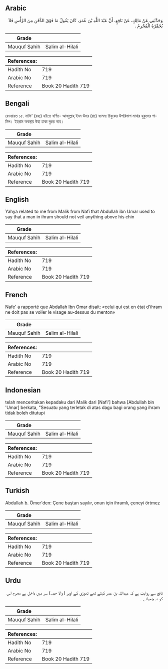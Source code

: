 ## Arabic


<div dir="rtl" lang="ar" style={{fontSize:'larger',backgroundColor:'#f8f9fa',padding:20}}>
وَحَدَّثَنِي عَنْ مَالِكٍ، عَنْ نَافِعٍ، أَنَّ عَبْدَ اللَّهِ بْنَ عُمَرَ، كَانَ يَقُولُ مَا فَوْقَ الذَّقَنِ مِنَ الرَّأْسِ فَلاَ يُخَمِّرْهُ الْمُحْرِمُ ‏.‏
</div>
<div style={{backgroundColor:'#f8f9fa',padding:20, marginBottom: 10}}><table> <thead> <tr> <th>Grade</th> <th></th> </tr> </thead> <tbody> <tr><td>Mauquf Sahih</td><td>Salim al-Hilali</td></tr></tbody></table><table> <thead> <tr> <th>References:</th> <th></th> </tr> </thead> <tbody><tr><td>Hadith No</td><td>719</td></tr><tr><td>Arabic No</td><td>719</td></tr><tr><td>Reference</td><td>Book 20 Hadith 719</td></tr></tbody></table></div>

## Bengali


<div dir="ltr" lang="bn" style={{fontSize:'larger',backgroundColor:'#f8f9fa',padding:20}}>
রেওয়ায়ত ১৫. নাফি' (রহঃ) হইতে বর্ণিত- আবদুল্লাহ্ ইবন উমর (রাঃ) বলেনঃ চিবুকের উপরিভাগ মাথার হুকুমের শামিল। ইহরাম অবস্থায় উহা ঢাকা দুরন্ত নহে।
</div>
<div style={{backgroundColor:'#f8f9fa',padding:20, marginBottom: 10}}><table> <thead> <tr> <th>Grade</th> <th></th> </tr> </thead> <tbody> <tr><td>Mauquf Sahih</td><td>Salim al-Hilali</td></tr></tbody></table><table> <thead> <tr> <th>References:</th> <th></th> </tr> </thead> <tbody><tr><td>Hadith No</td><td>719</td></tr><tr><td>Arabic No</td><td>719</td></tr><tr><td>Reference</td><td>Book 20 Hadith 719</td></tr></tbody></table></div>

## English


<div dir="ltr" lang="en" style={{fontSize:'larger',backgroundColor:'#f8f9fa',padding:20}}>
Yahya related to me from Malik from Nafi that Abdullah ibn Umar used to say that a man in ihram should not veil anything above his chin
</div>
<div style={{backgroundColor:'#f8f9fa',padding:20, marginBottom: 10}}><table> <thead> <tr> <th>Grade</th> <th></th> </tr> </thead> <tbody> <tr><td>Mauquf Sahih</td><td>Salim al-Hilali</td></tr></tbody></table><table> <thead> <tr> <th>References:</th> <th></th> </tr> </thead> <tbody><tr><td>Hadith No</td><td>719</td></tr><tr><td>Arabic No</td><td>719</td></tr><tr><td>Reference</td><td>Book 20 Hadith 719</td></tr></tbody></table></div>

## French


<div dir="ltr" lang="fr" style={{fontSize:'larger',backgroundColor:'#f8f9fa',padding:20}}>
Nafe' a rapporté que Abdallah Ibn Omar disait: «celui qui est en état d'ihram ne doit pas se voiler le visage au-dessus du menton»
</div>
<div style={{backgroundColor:'#f8f9fa',padding:20, marginBottom: 10}}><table> <thead> <tr> <th>Grade</th> <th></th> </tr> </thead> <tbody> <tr><td>Mauquf Sahih</td><td>Salim al-Hilali</td></tr></tbody></table><table> <thead> <tr> <th>References:</th> <th></th> </tr> </thead> <tbody><tr><td>Hadith No</td><td>719</td></tr><tr><td>Arabic No</td><td>719</td></tr><tr><td>Reference</td><td>Book 20 Hadith 719</td></tr></tbody></table></div>

## Indonesian


<div dir="ltr" lang="id" style={{fontSize:'larger',backgroundColor:'#f8f9fa',padding:20}}>
telah menceritakan kepadaku dari Malik dari [Nafi'] bahwa [Abdullah bin 'Umar] berkata, "Sesuatu yang terletak di atas dagu bagi orang yang ihram tidak boleh ditutupi
</div>
<div style={{backgroundColor:'#f8f9fa',padding:20, marginBottom: 10}}><table> <thead> <tr> <th>Grade</th> <th></th> </tr> </thead> <tbody> <tr><td>Mauquf Sahih</td><td>Salim al-Hilali</td></tr></tbody></table><table> <thead> <tr> <th>References:</th> <th></th> </tr> </thead> <tbody><tr><td>Hadith No</td><td>719</td></tr><tr><td>Arabic No</td><td>719</td></tr><tr><td>Reference</td><td>Book 20 Hadith 719</td></tr></tbody></table></div>

## Turkish


<div dir="ltr" lang="tr" style={{fontSize:'larger',backgroundColor:'#f8f9fa',padding:20}}>
Abdullah b. Ömer'den: Çene baştan sayılır, onun için ihramlı, çeneyi örtmez
</div>
<div style={{backgroundColor:'#f8f9fa',padding:20, marginBottom: 10}}><table> <thead> <tr> <th>Grade</th> <th></th> </tr> </thead> <tbody> <tr><td>Mauquf Sahih</td><td>Salim al-Hilali</td></tr></tbody></table><table> <thead> <tr> <th>References:</th> <th></th> </tr> </thead> <tbody><tr><td>Hadith No</td><td>719</td></tr><tr><td>Arabic No</td><td>719</td></tr><tr><td>Reference</td><td>Book 20 Hadith 719</td></tr></tbody></table></div>

## Urdu


<div dir="rtl" lang="ur" style={{fontSize:'larger',backgroundColor:'#f8f9fa',padding:20}}>
نافع سے روایت ہے کہ عبداللہ بن عمر کہتے تھے ٹھوڑی کے اوپر ( والا حصہ) سر میں داخل ہے محرم اس کو نہ چھپائے ۔
</div>
<div style={{backgroundColor:'#f8f9fa',padding:20, marginBottom: 10}}><table> <thead> <tr> <th>Grade</th> <th></th> </tr> </thead> <tbody> <tr><td>Mauquf Sahih</td><td>Salim al-Hilali</td></tr></tbody></table><table> <thead> <tr> <th>References:</th> <th></th> </tr> </thead> <tbody><tr><td>Hadith No</td><td>719</td></tr><tr><td>Arabic No</td><td>719</td></tr><tr><td>Reference</td><td>Book 20 Hadith 719</td></tr></tbody></table></div>